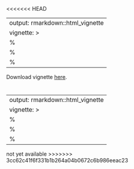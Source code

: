 <<<<<<< HEAD

---
output: rmarkdown::html_vignette
vignette: >
  %\VignetteIndexEntry{pkgdown}
  %\VignetteEngine{knitr::rmarkdown}
  %\VignetteEncoding{UTF-8}
---

<!--html_preserve-->
<object data="https://bioconductor.org/packages/devel/bioc/vignettes/globalSeq/inst/doc/globalSeq.pdf" type="application/pdf" width="900px" height="700px"> 
  <p>Download vignette <a href="https://bioconductor.org/packages/devel/bioc/vignettes/globalSeq/inst/doc/globalSeq.pdf">here</a>.</p>  
 </object>
 </div>
<!--/html_preserve-->
=======

---
output: rmarkdown::html_vignette
vignette: >
  %\VignetteIndexEntry{pkgdown}
  %\VignetteEngine{knitr::rmarkdown}
  %\VignetteEncoding{UTF-8}
---

<!--html_preserve-->
not yet available
<!--/html_preserve-->
>>>>>>> 3cc62c41f6f331b1b264a04b0672c6b986eeac23
